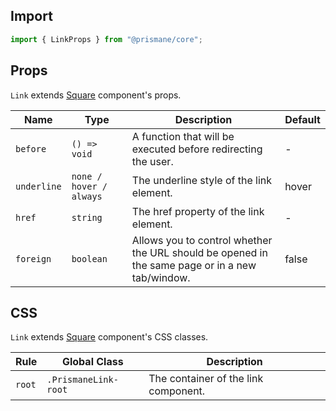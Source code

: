 ## Import

```js
import { LinkProps } from "@prismane/core";
```

## Props

`Link` extends [Square](/docs/components-api/square-api) component's props.

| Name        | Type                    | Description                                                                                     | Default |
| ----------- | ----------------------- | ----------------------------------------------------------------------------------------------- | ------- |
| `before`    | `() => void`            | A function that will be executed before redirecting the user.                                   | -       |
| `underline` | `none / hover / always` | The underline style of the link element.                                                        | hover   |
| `href`      | `string`                | The href property of the link element.                                                          | -       |
| `foreign`   | `boolean`               | Allows you to control whether the URL should be opened in the same page or in a new tab/window. | false   |

## CSS

`Link` extends [Square](/docs/components-api/square-api) component's CSS classes.

| Rule   | Global Class         | Description                          |
| ------ | -------------------- | ------------------------------------ |
| `root` | `.PrismaneLink-root` | The container of the link component. |
